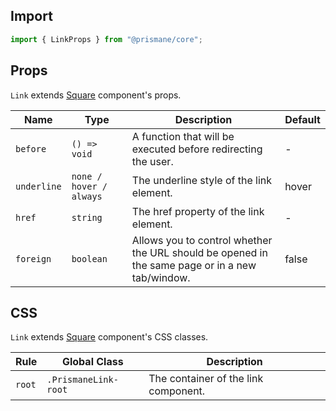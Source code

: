 ## Import

```js
import { LinkProps } from "@prismane/core";
```

## Props

`Link` extends [Square](/docs/components-api/square-api) component's props.

| Name        | Type                    | Description                                                                                     | Default |
| ----------- | ----------------------- | ----------------------------------------------------------------------------------------------- | ------- |
| `before`    | `() => void`            | A function that will be executed before redirecting the user.                                   | -       |
| `underline` | `none / hover / always` | The underline style of the link element.                                                        | hover   |
| `href`      | `string`                | The href property of the link element.                                                          | -       |
| `foreign`   | `boolean`               | Allows you to control whether the URL should be opened in the same page or in a new tab/window. | false   |

## CSS

`Link` extends [Square](/docs/components-api/square-api) component's CSS classes.

| Rule   | Global Class         | Description                          |
| ------ | -------------------- | ------------------------------------ |
| `root` | `.PrismaneLink-root` | The container of the link component. |
